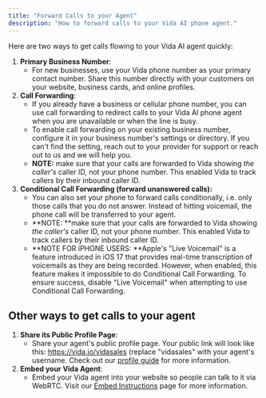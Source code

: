 ```yaml
---
title: "Forward Calls to your Agent"
description: "How to forward calls to your Vida AI phone agent."
---
```


Here are two ways to get calls flowing to your Vida AI agent quickly:

1. **Primary Business Number**:
   - For new businesses, use your Vida phone number as your primary contact number. Share this number directly with your customers on your website, business cards, and online profiles.
2. **Call Forwarding**:
   - If you already have a business or cellular phone number, you can use call forwarding to redirect calls to your Vida AI phone agent when you are unavailable or when the line is busy.
   - To enable call forwarding on your existing business number, configure it in your business number's settings or directory. If you can't find the setting, reach out to your provider for support or reach out to us and we will help you.
   - **NOTE:** make sure that your calls are forwarded to Vida showing _the caller's_ caller ID, not your phone number.  This enabled Vida to track callers by their inbound caller ID.
3. **Conditional Call Forwarding (forward unanswered calls):**
   - You can also set your phone to forward calls conditionally, i.e. only those calls that you do not answer.  Instead of hitting voicemail, the phone call will be transferred to your agent.
   - **NOTE: **make sure that your calls are forwarded to Vida showing _the caller's_ caller ID, not your phone number.  This enabled Vida to track callers by their inbound caller ID.
   - **NOTE FOR iPHONE USERS: **Apple's "Live Voicemail" is a feature introduced in iOS 17 that provides real-time transcription of voicemails as they are being recorded.  However, when enabled, this feature makes it impossible to do Conditional Call Forwarding.  To ensure success, disable "Live Voicemail" when attempting to use Conditional Call Forwarding.

## Other ways to get calls to your agent

1. **Share its Public Profile Page**:
   - Share your agent's public profile page. Your public link will look like this: https://vida.io/vidasales (replace "vidasales" with your agent's username. Check out our [profile guide](/sharing/profile) for more information.
2. **Embed your Vida Agent**:
   - Embed your Vida agent into your website so people can talk to it via WebRTC. Visit our [Embed Instructions](/sharing/embed) page for more information.